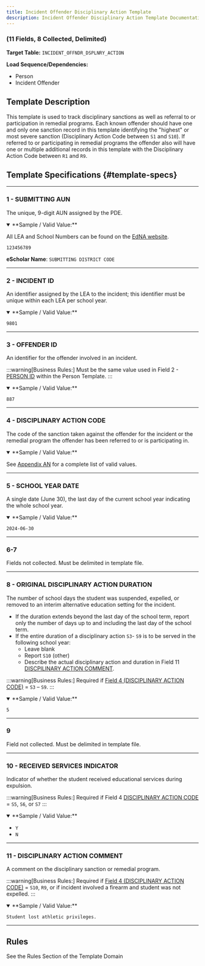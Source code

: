 ```yaml
---
title: Incident Offender Disciplinary Action Template
description: Incident Offender Disciplinary Action Template Documentation 
---
```


<div class="template-info-card">
 <div class="card">
   <div class="card__header">
     <h3>(11 Fields, 8 Collected, Delimited)</h3>
     <p><strong>Target Table:</strong> <code>INCIDENT_OFFNDR_DSPLNRY_ACTION</code></p>
   </div>
   <div class="card__body">
     <div class="load-sequence">
       <p class="load-sequence__label"><strong>Load Sequence/Dependencies:</strong></p>
       <ul class="breadcrumbs">
         <li class="breadcrumbs__item">
           <Link to="/docs/templates/discipline/person">Person</Link>
         </li>
         <li class="breadcrumbs__item breadcrumbs__item">
           <Link to="/docs/templates/discipline/incident-offender">Incident Offender</Link>
         </li>
       </ul>
     </div>
   </div>
 </div>
</div>

## Template Description
This template is used to track disciplinary sanctions as well as referral to or participation in remedial programs. Each known offender should have one and only one sanction record in this template identifying the "highest" or most severe sanction (Disciplinary Action Code between `S1` and `S10`). If referred to or participating in remedial programs the offender also will have one or multiple additional records in this template with the Disciplinary Action Code between `R1` and `R9`.

## Template Specifications {#template-specs}

---
### 1 - SUBMITTING AUN
<p><Badge color="required" /> <Badge color="key" /> <Badge length={9} /></p>

The unique, 9-digit AUN assigned by the PDE.

<details open>
<summary>**Sample / Valid Value:**</summary>

All LEA and School Numbers can be found on the [EdNA website](http://www.edna.pa.gov/Screens/wfHome.aspx).

`123456789`
</details>

**eScholar Name**: `SUBMITTING DISTRICT CODE`

---
### 2 - INCIDENT ID
<p><Badge color="required" /> <Badge color="key" /> <Badge length={30} /></p>

An identifier assigned by the LEA to the incident; this identifier must be unique within each LEA per school year.

<details open>
<summary>**Sample / Valid Value:**</summary>

`9801`
</details>

---
### 3 - OFFENDER ID
<p><Badge color="required" /> <Badge color="key" /> <Badge length={20} /></p>

An identifier for the offender involved in an incident.

:::warning[Business Rules:]
Must be the same value used in Field 2 - [PERSON ID](docs/templates/discipline/person.mdx#2---person-id) within the Person Template.
:::

<details open>
<summary>**Sample / Valid Value:**</summary>

`887`
</details>

---
### 4 - DISCIPLINARY ACTION CODE
<p><Badge color="required" /> <Badge color="key" /> <Badge length={3} /></p>

The code of the sanction taken against the offender for the incident or the remedial program the offender has been referred to or is participating in.

<details open>
<summary>**Sample / Valid Value:**</summary>

See [Appendix AN](docs/appendix/appendix-AN.mdx) for a complete list of valid values.
</details>

---
### 5 - SCHOOL YEAR DATE
<p><Badge color="required" /> <Badge color="key" /> <Badge length={10} /></p>

A single date (June 30), the last day of the current school year indicating the whole school year.

<details open>
<summary>**Sample / Valid Value:**</summary>

`2024-06-30`
</details>

---
### 6-7
Fields not collected. Must be delimited in template file.

---
### 8 - ORIGINAL DISCIPLINARY ACTION DURATION
<p><Badge color="conditional" /> <Badge color="updateable" /> <Badge length={6} /></p>

The number of school days the student was suspended, expelled, or removed to an interim alternative education setting for the incident.

- If the duration extends beyond the last day of the school term, report only the number of days up to and including the last day of the school term.
- If the entire duration of a disciplinary action `S3`- `S9` is to be served in the following school year:
   - Leave blank
   - Report `S10` (other)
   - Describe the actual disciplinary action and duration in Field 11 [DISCPILINARY ACTION COMMENT](#11---disciplinary-action-comment).

:::warning[Business Rules:]
Required if [Field 4 (DISCIPLINARY ACTION CODE)](#4---disciplinary-action-code) = `S3` – `S9`.
:::

<details open>
<summary>**Sample / Valid Value:**</summary>

`5`
</details>

---
### 9
Field not collected. Must be delimited in template file.

---
### 10 - RECEIVED SERVICES INDICATOR
<p><Badge color="conditional" /> <Badge color="updateable" /> <Badge length={1} /></p>

Indicator of whether the student received educational services during expulsion.

:::warning[Business Rules:]
Required if Field 4 [DISCIPLINARY ACTION CODE](#4---disciplinary-action-code) = `S5`, `S6`, or `S7`
:::

<details open>
<summary>**Sample / Valid Value:**</summary>

- `Y`
- `N`
</details>

---
### 11 - DISCIPLINARY ACTION COMMENT
<p><Badge color="conditional" /> <Badge color="updateable" /> <Badge length={500} /></p>

A comment on the disciplinary sanction or remedial program.

:::warning[Business Rules:] 
Required if [Field 4 (DISCIPLINARY ACTION CODE)](#4---disciplinary-action-code) = `S10`, `R9`, or if incident involved a firearm and student was not expelled.
:::

<details open>
<summary>**Sample / Valid Value:**</summary>

`Student lost athletic privileges.`
</details>

---
## Rules
See the Rules Section of the Template Domain